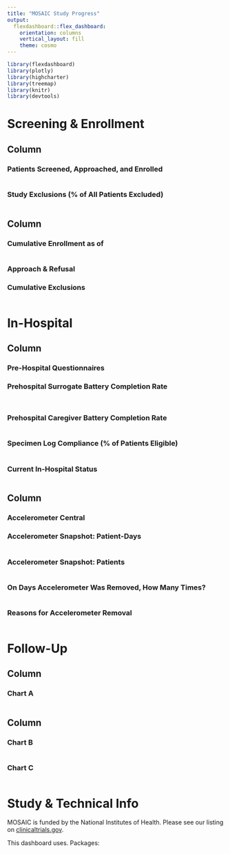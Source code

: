 ```yaml
---
title: "MOSAIC Study Progress"
output: 
  flexdashboard::flex_dashboard:
    orientation: columns
    vertical_layout: fill
    theme: cosmo
---
```


<style>                     
.navbar {
  background-color:#003D79;
  border-color:white;
}
.navbar-brand {
color:white!important;
}
</style>   

<style type="text/css">

.chart-title {  /* chart_title  */
   font-size: 15px

</style>

```r
library(flexdashboard)
library(plotly)
library(highcharter)
library(treemap)
library(knitr)
library(devtools)

```

Screening & Enrollment
=====================================

Column {data-width=700}
-----------------------------------------------------------------------

### Patients Screened, Approached, and Enrolled

```r

```

### Study Exclusions (% of All Patients Excluded)

```r

```

Column {data-width=300}
-----------------------------------------------------------------------

### Cumulative Enrollment as of {data-height=250}

```r

```

### Approach & Refusal {data-height=250}


### Cumulative Exclusions {data-height=500}

```r

```

In-Hospital
=====================================

Column {data-width=500}
-----------------------------------------------------------------------

### Pre-Hospital Questionnaires {data-height=40}

### Prehospital Surrogate Battery Completion Rate

```r

```

```r

```

### Prehospital Caregiver Battery Completion Rate

```r

```

### Specimen Log Compliance (% of Patients Eligible)

```r

```

### Current In-Hospital Status

```r

```

Column {data-width=500}
-----------------------------------------------------------------------
### **Accelerometer Central** {data-height=40}

### Accelerometer Snapshot: Patient-Days

```r
```

### Accelerometer Snapshot: Patients

```r

```

### On Days Accelerometer Was Removed, How Many Times?

```r

```

### Reasons for Accelerometer Removal

```r

```

Follow-Up
=====================================

Column {data-width=650}
-----------------------------------------------------------------------

### Chart A

```r

```

Column {data-width=350}
-----------------------------------------------------------------------

### Chart B

```r

```

### Chart C

```r

```

Study & Technical Info
=====================================

MOSAIC is funded by the National Institutes of Health. Please see our listing on [clinicaltrials.gov](https://clinicaltrials.gov/ct2/show/NCT03115840).

This dashboard uses. Packages:

```r

```